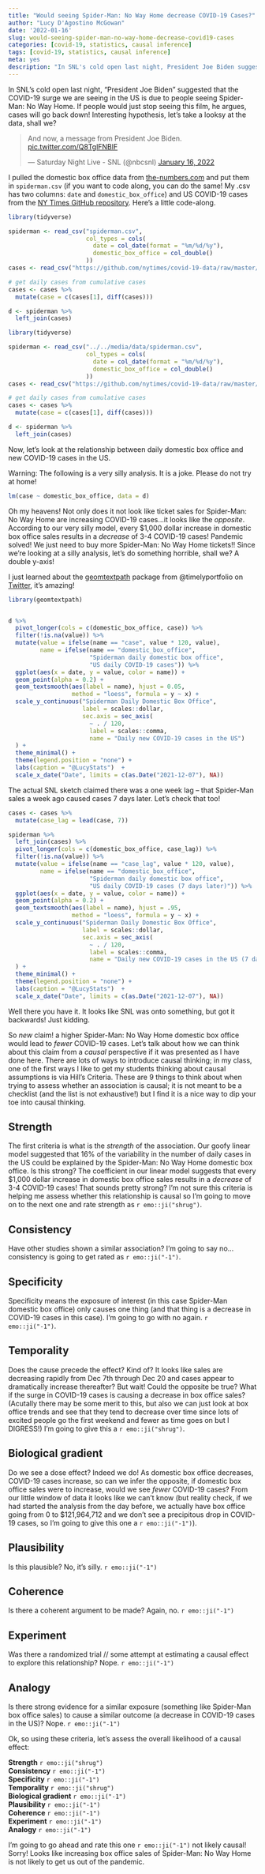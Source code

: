 ```yaml
---
title: "Would seeing Spider-Man: No Way Home decrease COVID-19 Cases?"
author: "Lucy D'Agostino McGowan"
date: '2022-01-16'
slug: would-seeing-spider-man-no-way-home-decrease-covid19-cases
categories: [covid-19, statistics, causal inference]
tags: [covid-19, statistics, causal inference]
meta: yes
description: "In SNL's cold open last night, President Joe Biden suggested that the COVID-19 surge we are seeing in the US is due to people seeing Spider-Man: No Way Home. If people would just stop seeing this film, he argues, cases will go back down! Interesting hypothesis, let's take a looksy at the data, shall we?"
---
```



In SNL's cold open last night, "President Joe Biden" suggested that the COVID-19 surge we are seeing in the US is due to people seeing Spider-Man: No Way Home. If people would just stop seeing this film, he argues, cases will go back down! Interesting hypothesis, let's take a looksy at the data, shall we?

<blockquote class="twitter-tweet"><p lang="en" dir="ltr">And now, a message from President Joe Biden. <a href="https://t.co/Q8TglFNBlF">pic.twitter.com/Q8TglFNBlF</a></p>&mdash; Saturday Night Live - SNL (@nbcsnl) <a href="https://twitter.com/nbcsnl/status/1482574817035444227?ref_src=twsrc%5Etfw">January 16, 2022</a></blockquote> <script async src="https://platform.twitter.com/widgets.js" charset="utf-8"></script>

I pulled the domestic box office data from [the-numbers.com](https://www.the-numbers.com/movies/custom-comparisons/Spider-Man-No-Way-Home-(2021)#tab=day_by_day_comparison) and put them in `spiderman.csv` (if you want to code along, you can do the same! My .csv has two columns: `date` and `domestic_box_office`) and US COVID-19 cases from the [NY Times GitHub repository](https://github.com/nytimes/covid-19-data). Here's a little code-along.

```r
library(tidyverse)

spiderman <- read_csv("spiderman.csv",
                      col_types = cols(
                        date = col_date(format = "%m/%d/%y"),
                        domestic_box_office = col_double()
                      ))
cases <- read_csv("https://github.com/nytimes/covid-19-data/raw/master/us.csv")

# get daily cases from cumulative cases
cases <- cases %>%
  mutate(case = c(cases[1], diff(cases)))

d <- spiderman %>%
  left_join(cases)
```

```r
library(tidyverse)

spiderman <- read_csv("../../media/data/spiderman.csv",
                      col_types = cols(
                        date = col_date(format = "%m/%d/%y"),
                        domestic_box_office = col_double()
                      ))
cases <- read_csv("https://github.com/nytimes/covid-19-data/raw/master/us.csv")

# get daily cases from cumulative cases
cases <- cases %>%
  mutate(case = c(cases[1], diff(cases)))

d <- spiderman %>%
  left_join(cases)
```


Now, let's look at the relationship between daily domestic box office and new COVID-19 cases in the US.

::: column-margin
Warning: The following is a very silly analysis. It is a joke. Please do not try at home!
:::


```r
lm(case ~ domestic_box_office, data = d)
```

Oh my heavens! Not only does it not look like ticket sales for Spider-Man: No Way Home are increasing COVID-19 cases...it looks like the *opposite*. According to our very silly model, every $1,000 dollar increase in domestic box office sales results in a *decrease* of 3-4 COVID-19 cases! Pandemic solved! We just need to buy more Spider-Man: No Way Home tickets!! Since we're looking at a silly analysis, let's do something horrible, shall we? A double y-axis!

::: column-margin
I just learned about the [geomtextpath](https://github.com/AllanCameron/geomtextpath) package from @timelyportfolio on [Twitter](https://twitter.com/timelyportfolio/status/1469683836107866120), it's amazing!
:::

```r
library(geomtextpath)


d %>%
  pivot_longer(cols = c(domestic_box_office, case)) %>%
  filter(!is.na(value)) %>%
  mutate(value = ifelse(name == "case", value * 120, value),
         name = ifelse(name == "domestic_box_office", 
                       "Spiderman daily domestic box office", 
                       "US daily COVID-19 cases")) %>%
  ggplot(aes(x = date, y = value, color = name)) +
  geom_point(alpha = 0.2) +
  geom_textsmooth(aes(label = name), hjust = 0.05,
                  method = "loess", formula = y ~ x) +
  scale_y_continuous("Spiderman Daily Domestic Box Office", 
                     label = scales::dollar,
                     sec.axis = sec_axis(
                       ~ . / 120, 
                       label = scales::comma, 
                       name = "Daily new COVID-19 cases in the US")
  ) +
  theme_minimal() +
  theme(legend.position = "none") +
  labs(caption = "@LucyStats")  +
  scale_x_date("Date", limits = c(as.Date("2021-12-07"), NA))
```

The actual SNL sketch claimed there was a one week lag -- that Spider-Man sales a week ago caused cases 7 days later. Let's check that too!

```r
cases <- cases %>%
  mutate(case_lag = lead(case, 7)) 

spiderman %>%
  left_join(cases) %>%
  pivot_longer(cols = c(domestic_box_office, case_lag)) %>%
  filter(!is.na(value)) %>%
  mutate(value = ifelse(name == "case_lag", value * 120, value),
         name = ifelse(name == "domestic_box_office", 
                       "Spiderman daily domestic box office", 
                       "US daily COVID-19 cases (7 days later)")) %>%
  ggplot(aes(x = date, y = value, color = name)) +
  geom_point(alpha = 0.2) +
  geom_textsmooth(aes(label = name), hjust = .95,
                  method = "loess", formula = y ~ x) +
  scale_y_continuous("Spiderman Daily Domestic Box Office", 
                     label = scales::dollar,
                     sec.axis = sec_axis(
                       ~ . / 120, 
                       label = scales::comma, 
                       name = "Daily new COVID-19 cases in the US (7 days later)")
  ) +
  theme_minimal() +
  theme(legend.position = "none") +
  labs(caption = "@LucyStats")  +
  scale_x_date("Date", limits = c(as.Date("2021-12-07"), NA))
```

Well there you have it. It looks like SNL was onto something, but got it backwards! Just kidding. 


So *new* claim! a higher Spider-Man: No Way Home domestic box office would lead to *fewer* COVID-19 cases. Let's talk about how we can think about this claim from a *causal* perspective if it was presented as I have done here. There are lots of ways to introduce causal thinking; in my class, one of the first ways I like to get my students thinking about causal assumptions is via Hill's Criteria. These are 9 things to think about when trying to assess whether an association is causal; it is not meant to be a checklist (and the list is not exhaustive!) but I find it is a nice way to dip your toe into causal thinking. 

## Strength

The first criteria is what is the *strength* of the association. Our goofy linear model suggested that 16% of the variability in the number of daily cases in the US could be explained by the Spider-Man: No Way Home domestic box office. Is this strong? The coefficient in our linear model suggests that every $1,000 dollar increase in domestic box office sales results in a *decrease* of 3-4 COVID-19 cases! That sounds pretty strong? I'm not sure this criteria is helping me assess whether this relationship is causal so I'm going to move on to the next one and rate strength as `r emo::ji("shrug")`.

## Consistency

Have other studies shown a similar association? I'm going to say no...consistency is going to get rated as `r emo::ji("-1")`.

## Specificity

Specificity means the exposure of interest (in this case Spider-Man domestic box office) only causes one thing (and that thing is a decrease in COVID-19 cases in this case). I'm going to go with no again. `r emo::ji("-1")`.

## Temporality

Does the cause precede the effect? Kind of? It looks like sales are decreasing rapidly from Dec 7th through Dec 20 and cases appear to dramatically increase thereafter? But wait! Could the opposite be true? What if the surge in COVID-19 cases is causing a decrease in box office sales? (Acutally there may be some merit to this, but also we can just look at box office trends and see that they tend to decrease over time since lots of excited people go the first weekend and fewer as time goes on but I DIGRESS!) I'm going to give this a `r emo::ji("shrug")`.

## Biological gradient

Do we see a dose effect? Indeed we do! As domestic box office decreases, COVID-19 cases increase, so can we infer the opposite, if domestic box office sales were to increase, would we see *fewer* COVID-19 cases? From our little window of data it looks like we can't know (but reality check, if we had started the analysis from the day before, we actually have box office going from 0 to $121,964,712 and we don't see a precipitous drop in COVID-19 cases, so I'm going to give this one a `r emo::ji("-1")`).

## Plausibility

Is this plausible? No, it's silly. `r emo::ji("-1")`

## Coherence

Is there a coherent argument to be made? Again, no. `r emo::ji("-1")`

## Experiment

Was there a randomized trial // some attempt at estimating a causal effect to explore this relationship? Nope. `r emo::ji("-1")`

## Analogy

Is there strong evidence for a similar exposure (something like Spider-Man box office sales) to cause a similar outcome (a decrease in COVID-19 cases in the US)? Nope. `r emo::ji("-1")`

Ok, so using these criteria, let's assess the overall likelihood of a causal effect:

**Strength** `r emo::ji("shrug")`  
**Consistency** `r emo::ji("-1")`  
**Specificity** `r emo::ji("-1")`  
**Temporality** `r emo::ji("shrug")`  
**Biological gradient** `r emo::ji("-1")`  
**Plausibility** `r emo::ji("-1")`  
**Coherence** `r emo::ji("-1")`  
**Experiment** `r emo::ji("-1")`  
**Analogy** `r emo::ji("-1")`

I'm going to go ahead and rate this one `r emo::ji("-1")` not likely causal! Sorry! Looks like increasing box office sales of Spider-Man: No Way Home is not likely to get us out of the pandemic.
